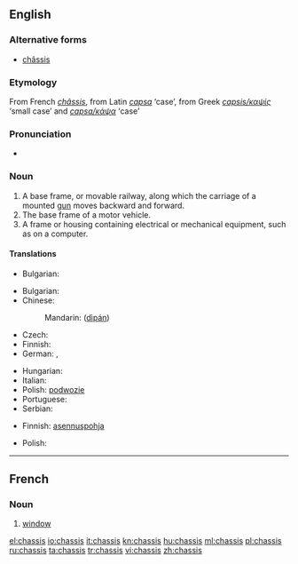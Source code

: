 {{also|Chassis|châssis}}
==English==

===Alternative forms===
* [[châssis]]

===Etymology===
From French ''[[châssis]]'', from Latin ''[[capsa]]'' ‘case’, from Greek ''[[capsis/καψίς]]'' ‘small case’ and ''[[capsa/κάψα]]'' ‘case’

===Pronunciation===
* {{IPA|/ˈtʃæsi/|/ˈʃæsi/}}
*: {{rhymes|æsi}}

===Noun===
{{en-noun|chassis}}

# A base frame, or movable railway, along which the carriage of a mounted [[gun]] moves backward and forward.
# The base frame of a motor vehicle.
# A frame or housing containing electrical or mechanical equipment, such as on a computer.

====Translations====
{{trans-top|A base frame, or movable railway}}
* Bulgarian: {{t|bg|платформа|f}}
{{trans-mid}}
{{trans-bottom}}

{{trans-top|base frame of motor vehicle}}
* Bulgarian: {{t|bg|шаси|n}}
* Chinese:
*: Mandarin: {{zh-ts|底盤|底盘}} ([[dìpán]])
* Czech: {{t-|cs|podvozek|m}}
* Finnish: {{t-|fi|alusta}}
* German: {{t+|de|Chassis|n}}, {{t+|de|Fahrgestell|n}}
{{trans-mid}}
* Hungarian: {{t|hu|alváz}}
* Italian: {{t-|it|châssis|m}}
* Polish: [[podwozie]] {{n}}
* Portuguese: {{t-|pt|chassi|m}}
* Serbian: {{t|sr|шасија|f|tr=šasija|sc=Cyrl}}
{{trans-bottom}}

{{trans-top|A frame or housing containing electrical or mechanical equipment}}
* Finnish: [[asennuspohja]]
{{trans-mid}}
* Polish: {{t|pl|obudowa|f}}
{{trans-bottom}}

----

==French==

===Noun===
{{infl|fr|noun|g=m}}

# {{Acadia}} [[window]]

[[el:chassis]]
[[io:chassis]]
[[it:chassis]]
[[kn:chassis]]
[[hu:chassis]]
[[ml:chassis]]
[[pl:chassis]]
[[ru:chassis]]
[[ta:chassis]]
[[tr:chassis]]
[[vi:chassis]]
[[zh:chassis]]